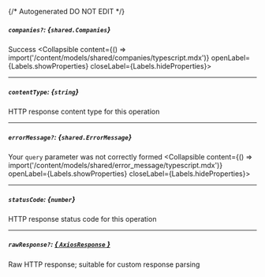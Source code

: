 {/* Autogenerated DO NOT EDIT  */}

##### `companies?`: *{`shared.Companies`}*
Success
<Collapsible content={() => import('/content/models/shared/companies/typescript.mdx')} openLabel={Labels.showProperties} closeLabel={Labels.hideProperties}>
</Collapsible>

---
##### `contentType`: *{`string`}*
HTTP response content type for this operation

---
##### `errorMessage?`: *{`shared.ErrorMessage`}*
Your `query` parameter was not correctly formed
<Collapsible content={() => import('/content/models/shared/error_message/typescript.mdx')} openLabel={Labels.showProperties} closeLabel={Labels.hideProperties}>
</Collapsible>

---
##### `statusCode`: *{`number`}*
HTTP response status code for this operation

---
##### `rawResponse?`: [*{ `AxiosResponse` }*](https://axios-http.com/docs/res_schema)
Raw HTTP response; suitable for custom response parsing


